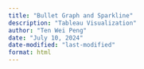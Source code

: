 ---
title: "Bullet Graph and Sparkline"
description: "Tableau Visualization"
author: "Ten Wei Peng"
date: "July 10, 2024"
date-modified: "last-modified"
format: html
---

